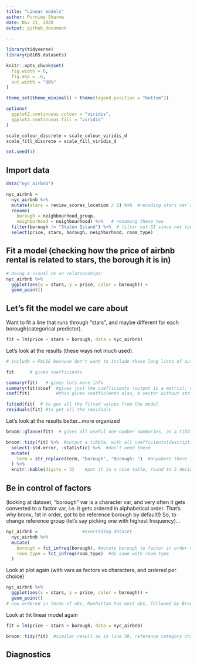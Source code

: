 ```yaml
---
title: "Linear models"
author: Purnima Sharma
date: Nov 21, 2020
output: github_document
    
---
```


```r
library(tidyverse)
library(p8105.datasets)

knitr::opts_chunk$set(
  fig.width = 6,
  fig.asp = .6,
  out.width = "90%"
)

theme_set(theme_minimal() + theme(legend.position = "bottom"))

options(
  ggplot2.continuous.colour = "viridis",
  ggplot2.continuous.fill = "viridis"
)

scale_colour_discrete = scale_colour_viridis_d
scale_fill_discrete = scale_fill_viridis_d

set.seed(1)
```

## Import data

```r
data("nyc_airbnb")

nyc_airbnb = 
  nyc_airbnb %>% 
  mutate(stars = review_scores_location / 2) %>%  #recoding stars var as review scores
  rename(
    borough = neighbourhood_group,
    neighborhood = neighbourhood) %>%   # renaming these two
  filter(borough != "Staten Island") %>%  # filter out SI since not too many obs
  select(price, stars, borough, neighborhood, room_type)
```

## Fit a model (checking how the price of airbnb rental is related to stars, the borough it is in)

```r
# doing a visual ck on relationships:
nyc_airbnb %>% 
  ggplot(aes(x = stars, y = price, color = borough)) +
  geom_point()
```

## Let's fit the model we care about 
Want to fit a line that runs through "stars", and maybe different for each borough(categorical predictor).

```r
fit = lm(price ~ stars + borough, data = nyc_airbnb)
```

Let's look at the results (these ways not much used).

```r
# include = FALSE because don't want to include these long lists of outputs.

fit      # gives coefficients

summary(fit)   # gives lots more info
summary(fit)$coef  #gives just the coefficients (output is a matrix), or
coef(fit)          #this gives coefficients also, a vector without std.errors n p-values

fitted(fit)  # to get all the fitted values from the model
residuals(fit) #to get all the residuals
```

Let's look at the results better...more organized

```r
broom::glance(fit)  # gives all useful one-number summaries, as a tibble

broom::tidy(fit) %>%  #output a tibble, with all coefficients(description in google doc)
  select(-std.error, -statistic) %>%  #don't need these
  mutate(
    term = str_replace(term, "borough", "Borough: ")  #anywhere there is "borough" word,replace with"Borough: "[capital B with a colon and a space], in the var "term".
  ) %>% 
  knitr::kable(digits = 3)    #put it in a nice table, round to 3 decimal places.
```

## Be in control of factors
(looking at dataset, "borough" var is a character var, and very often it gets converted to a factor var, i.e. it gets ordered in alphabetical order. That's why bronx, 1st in order, got to be reference borough by default!)
So, to change reference group (let's say picking one with highest frequency)...

```r
nyc_airbnb =                 #overriding dataset
  nyc_airbnb %>% 
  mutate(
    borough = fct_infreq(borough), #mutate borough to factor in order of frequency(most obs).
    room_type = fct_infreq(room_type)  #do same with room_type
  )
```

Look at plot again (with vars as factors vs characters, and ordered per choice)

```r
nyc_airbnb %>% 
  ggplot(aes(x = stars, y = price, color = borough)) +
  geom_point()
# now ordered in terms of obs, Manhattan has most obs, followed by Brooklyn, etc.
```

Look at tht linear model again

```r
fit = lm(price ~ stars + borough, data = nyc_airbnb) 

broom::tidy(fit)  #similar result as in line 59, reference category changed though to manhattan (one with most obs)
```

## Diagnostics







